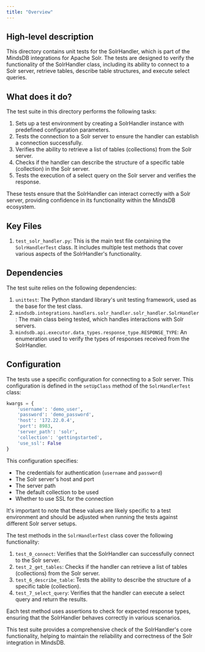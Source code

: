 ```yaml
---
title: "Overview"
---
```


## High-level description
This directory contains unit tests for the SolrHandler, which is part of the MindsDB integrations for Apache Solr. The tests are designed to verify the functionality of the SolrHandler class, including its ability to connect to a Solr server, retrieve tables, describe table structures, and execute select queries.

## What does it do?
The test suite in this directory performs the following tasks:

1. Sets up a test environment by creating a SolrHandler instance with predefined configuration parameters.
2. Tests the connection to a Solr server to ensure the handler can establish a connection successfully.
3. Verifies the ability to retrieve a list of tables (collections) from the Solr server.
4. Checks if the handler can describe the structure of a specific table (collection) in the Solr server.
5. Tests the execution of a select query on the Solr server and verifies the response.

These tests ensure that the SolrHandler can interact correctly with a Solr server, providing confidence in its functionality within the MindsDB ecosystem.

## Key Files
1. `test_solr_handler.py`: This is the main test file containing the `SolrHandlerTest` class. It includes multiple test methods that cover various aspects of the SolrHandler's functionality.

## Dependencies
The test suite relies on the following dependencies:

1. `unittest`: The Python standard library's unit testing framework, used as the base for the test class.
2. `mindsdb.integrations.handlers.solr_handler.solr_handler.SolrHandler`: The main class being tested, which handles interactions with Solr servers.
3. `mindsdb.api.executor.data_types.response_type.RESPONSE_TYPE`: An enumeration used to verify the types of responses received from the SolrHandler.

## Configuration
The tests use a specific configuration for connecting to a Solr server. This configuration is defined in the `setUpClass` method of the `SolrHandlerTest` class:

```python
kwargs = {
    'username': 'demo_user',
    'password': 'demo_password',
    'host': '172.22.0.4',
    'port': 8983,
    'server_path': 'solr',
    'collection': 'gettingstarted',
    'use_ssl': False
}
```

This configuration specifies:
- The credentials for authentication (`username` and `password`)
- The Solr server's host and port
- The server path
- The default collection to be used
- Whether to use SSL for the connection

It's important to note that these values are likely specific to a test environment and should be adjusted when running the tests against different Solr server setups.

The test methods in the `SolrHandlerTest` class cover the following functionality:

1. `test_0_connect`: Verifies that the SolrHandler can successfully connect to the Solr server.
2. `test_2_get_tables`: Checks if the handler can retrieve a list of tables (collections) from the Solr server.
3. `test_6_describe_table`: Tests the ability to describe the structure of a specific table (collection).
4. `test_7_select_query`: Verifies that the handler can execute a select query and return the results.

Each test method uses assertions to check for expected response types, ensuring that the SolrHandler behaves correctly in various scenarios.

This test suite provides a comprehensive check of the SolrHandler's core functionality, helping to maintain the reliability and correctness of the Solr integration in MindsDB.